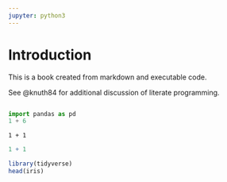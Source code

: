 ```yaml
---
jupyter: python3
---
```


# Introduction

This is a book created from markdown and executable code.

See @knuth84 for additional discussion of literate programming.

```fad
```

```python
import pandas as pd
1 + 6
```

```hon
1 + 1
```

```r
1 + 1
```

```r
library(tidyverse)
head(iris)
```
